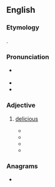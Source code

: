 ==English==

===Etymology===
{{clipping|en|delicious}}.

===Pronunciation===
* {{IPA|en|/dɪˈlɪʃ/|/diːˈlɪʃ/}} {{qualifier|emphatic}}
* {{audio|en|En-au-delish.ogg|Audio (AU)}}
* {{rhymes|en|ɪʃ|s=2}}

===Adjective===
{{en-adj}}

# {{lb|en|slang}} [[delicious]]
#* {{quote-text|en|year=2007|author=David Else|title=England|page=144|passage=Tom Aikens is the name of the notorious kitchen firebrand who runs this wonderful modern European restaurant where the setting is handsome and the food '''delish'''.}}
#* {{quote-text|en|year=2000|author=Kathryn Glasgow Stern|title=Another Song about the King: A Novel|page=262|passage="Ummm. Sounds '''delish'''." I don't know what to say; this is what comes out. "Yes, '''delish'''."}}
#* {{quote-text|en|year=1997|author=James Grippando|title=The Informant|page=239|passage='''Delish'''! I tried some crackers loaded with cheese and pâté. Double '''delish'''!}}
#* {{quote-text|en|year=1956|author=Julian Maclaren-Ross|title=The Funny Bone|page=36|passage=Not that I want to rush you, but that'd be simply '''delish'''!}}

===Anagrams===
* {{anagrams|en|a=dehils|Diehls|Shield|hidels|hidles|hields|ledish|sheild|shield}}